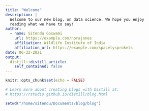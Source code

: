 ```yaml
---
title: "Welcome"
description: |
  Welcome to our new blog, on data science. We hope you enjoy 
  reading what we have to say!
author:
  - name: Sitendu Goswami 
    url: https://example.com/norajones
    affiliation: Wildlife Institute of India
    affiliation_url: https://example.com/spacelysprokets
date: 06-22-2021
output:
  distill::distill_article:
    self_contained: false
---
```


```r
knitr::opts_chunk$set(echo = FALSE)

# Learn more about creating blogs with Distill at:
# https://rstudio.github.io/distill/blog.html

```
```r
setwd("/home/sitendu/Documents/blog/blog")
```




